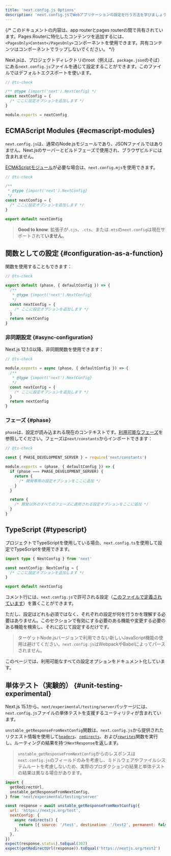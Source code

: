 ```yaml
---
title: 'next.config.js Options'
description: 'next.config.jsでWebアプリケーションの設定を行う方法を学びましょう。'
---
```


{/* このドキュメントの内容は、app routerとpages routerの間で共有されています。Pages Routerに特化したコンテンツを追加するには、`<PagesOnly>Content</PagesOnly>`コンポーネントを使用できます。共有コンテンツはコンポーネントでラップしないでください。 */}

Next.jsは、プロジェクトディレクトリのroot（例えば、`package.json`のそば）にある`next.config.js`ファイルを通じて設定することができます。このファイルではデフォルトエクスポートを使います。

```js title="next.config.js"
// @ts-check

/** @type {import('next').NextConfig} */
const nextConfig = {
  /* ここに設定オプションを追加します */
}

module.exports = nextConfig
```

## ECMAScript Modules {#ecmascript-modules}

`next.config.js`は、通常のNode.jsモジュールであり、JSONファイルではありません。Next.jsのサーバーとビルドフェーズで使用され、ブラウザビルドには含まれません。

[ECMAScriptモジュール](https://nodejs.org/api/esm.html)が必要な場合は、`next.config.mjs`を使用できます。

```js title="next.config.mjs"
// @ts-check

/**
 * @type {import('next').NextConfig}
 */
const nextConfig = {
  /* ここに設定オプションを追加します */
}

export default nextConfig
```

> **Good to know**: 拡張子が`.cjs`、`.cts`、または`.mts`の`next.config`は現在サポートされて**いません**。

## 関数としての設定 {#configuration-as-a-function}

関数を使用することもできます：

```js title="next.config.mjs"
// @ts-check

export default (phase, { defaultConfig }) => {
  /**
   * @type {import('next').NextConfig}
   */
  const nextConfig = {
    /* ここに設定オプションを追加します */
  }
  return nextConfig
}
```

### 非同期設定 {#async-configuration}

Next.js 12.1.0以降、非同期関数を使用できます：

```js title="next.config.js"
// @ts-check

module.exports = async (phase, { defaultConfig }) => {
  /**
   * @type {import('next').NextConfig}
   */
  const nextConfig = {
    /* ここに設定オプションを追加します */
  }
  return nextConfig
}
```

### フェーズ {#phase}

`phase`は、設定が読み込まれる現在のコンテキストです。[利用可能なフェーズ](https://github.com/vercel/next.js/blob/5e6b008b561caf2710ab7be63320a3d549474a5b/packages/next/shared/lib/constants.ts#L19-L23)を参照してください。フェーズは`next/constants`からインポートできます：

```js title="next.config.js"
// @ts-check

const { PHASE_DEVELOPMENT_SERVER } = require('next/constants')

module.exports = (phase, { defaultConfig }) => {
  if (phase === PHASE_DEVELOPMENT_SERVER) {
    return {
      /* 開発専用の設定オプションをここに追加 */
    }
  }

  return {
    /* 開発以外のすべてのフェーズに適用される設定オプションをここに追加 */
  }
}
```

## TypeScript {#typescript}

プロジェクトでTypeScriptを使用している場合、`next.config.ts`を使用して設定でTypeScriptを使用できます。

```ts title="next.config.ts"
import type { NextConfig } from 'next'

const nextConfig: NextConfig = {
  /* ここに設定オプションを追加します */
}

export default nextConfig
```

コメント行には、`next.config.js`で許可される設定（[このファイルで定義されています](https://github.com/vercel/next.js/blob/canary/packages/next/src/server/config-shared.ts)）を置くことができます。

ただし、設定はどれも必須ではなく、それぞれの設定が何を行うかを理解する必要はありません。このセクションで有効にする必要のある機能や変更する必要のある機能を検索し、それに応じて設定するだけです。

> ターゲットNode.jsバージョンで利用できない新しいJavaScript機能の使用は避けてください。`next.config.js`はWebpackやBabelによってパースされません。

このページでは、利用可能なすべての設定オプションをドキュメント化しています。

## 単体テスト（実験的） {#unit-testing-experimental}

Next.js 15.1から、`next/experimental/testing/server`パッケージには、`next.config.js`ファイルの単体テストを支援するユーティリティが含まれています。

`unstable_getResponseFromNextConfig`関数は、`next.config.js`から提供されたリクエスト情報を使用して[`headers`](/docs/app/api-reference/next-config-js/headers)、[`redirects`](/docs/app/api-reference/next-config-js/redirects)、および[`rewrites`](/docs/app/api-reference/next-config-js/rewrites)関数を実行し、ルーティングの結果を持つ`NextResponse`を返します。

> `unstable_getResponseFromNextConfig`からのレスポンスは`next.config.js`のフィールドのみを考慮し、ミドルウェアやファイルシステムルートを考慮しないため、実際のプロダクションの結果と単体テストの結果は異なる場合があります。

```js
import {
  getRedirectUrl,
  unstable_getResponseFromNextConfig,
} from 'next/experimental/testing/server'

const response = await unstable_getResponseFromNextConfig({
  url: 'https://nextjs.org/test',
  nextConfig: {
    async redirects() {
      return [{ source: '/test', destination: '/test2', permanent: false }]
    },
  },
})
expect(response.status).toEqual(307)
expect(getRedirectUrl(response)).toEqual('https://nextjs.org/test2')
```
